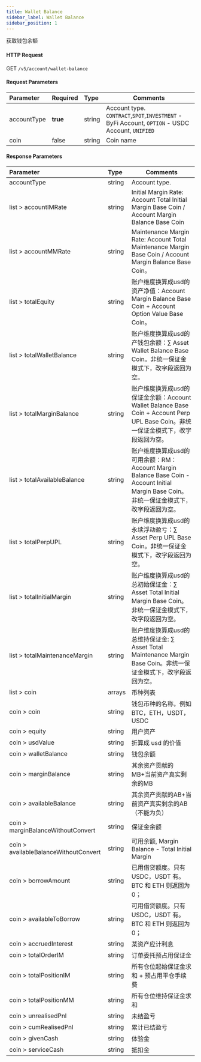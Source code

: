 ```yaml
---
title: Wallet Balance
sidebar_label: Wallet Balance
sidebar_position: 1
---
```

获取钱包余额

#### HTTP Request
GET `/v5/account/wallet-balance`

#### Request Parameters
| Parameter | Required | Type | Comments|
|:----- |:-------|:-----|------ |
|accountType |**true** |string |Account type. `CONTRACT`,`SPOT`,`INVESTMENT` - ByFi Account, `OPTION` - USDC Account, `UNIFIED`|
|coin |false |string |Coin name|

#### Response Parameters
| Parameter | Type | Comments|
|:----- |:-----|----- |
|accountType |string |Account type. |
|list > accountIMRate |string |Initial Margin Rate: Account Total Initial Margin Base Coin / Account Margin Balance Base Coin|
|list > accountMMRate |string |Maintenance Margin Rate: Account Total Maintenance Margin Base Coin / Account Margin Balance Base Coin。|
|list > totalEquity |string |账户维度换算成usd的资产净值：Account Margin Balance Base Coin + Account Option Value Base Coin。|
|list > totalWalletBalance |string |账户维度换算成usd的产钱包余额：∑ Asset Wallet Balance Base Coin。非统一保证金模式下，改字段返回为空。
|list > totalMarginBalance |string |账户维度换算成usd的保证金余额：Account Wallet Balance Base Coin + Account Perp UPL Base Coin。非统一保证金模式下，改字段返回为空。
|list > totalAvailableBalance |string |账户维度换算成usd的可用余额：RM：Account Margin Balance Base Coin - Account Initial Margin Base Coin。非统一保证金模式下，改字段返回为空。
|list > totalPerpUPL |string |账户维度换算成usd的永续浮动盈亏：∑ Asset Perp UPL Base Coin。非统一保证金模式下，改字段返回为空。
|list > totalInitialMargin |string |账户维度换算成usd的总初始保证金：∑ Asset Total Initial Margin Base Coin。非统一保证金模式下，改字段返回为空。
|list > totalMaintenanceMargin |string |账户维度换算成usd的总维持保证金: ∑ Asset Total Maintenance Margin Base Coin。非统一保证金模式下，改字段返回为空。
|list > coin |arrays |币种列表
|coin > coin |string |钱包币种的名称，例如 BTC，ETH，USDT，USDC
|coin > equity |string |用户资产
|coin > usdValue |string |折算成 usd 的价值
|coin > walletBalance |string |钱包余额
|coin > marginBalance |string |其余资产贡献的MB+当前资产真实剩余的MB
|coin > availableBalance |string |其余资产贡献的AB+当前资产真实剩余的AB（不能为负）
|coin > marginBalanceWithoutConvert	|string	|保证金余额
|coin > availableBalanceWithoutConvert |string |可用余额, Margin Balance - Total Initial Margin
|coin > borrowAmount |string |已用借贷额度。只有 USDC，USDT 有。BTC 和 ETH 则返回为 0；
|coin > availableToBorrow |string |可用借贷额度。只有 USDC，USDT 有。BTC 和 ETH 则返回为 0；
|coin > accruedInterest	|string	|某资产应计利息
|coin > totalOrderIM |string |订单委托预占用保证金
|coin > totalPositionIM	|string	|所有仓位起始保证金求和 + 预占用平仓手续费
|coin > totalPositionMM	|string |所有仓位维持保证金求和
|coin > unrealisedPnl |string |未结盈亏
|coin > cumRealisedPnl |string |累计已结盈亏
|coin > givenCash |string |体验金
|coin > serviceCash	|string |抵扣金